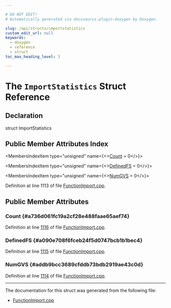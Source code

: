 ```yaml
---

# DO NOT EDIT!
# Automatically generated via docusaurus-plugin-doxygen by Doxygen.

slug: /api/structs/importstatistics
custom_edit_url: null
keywords:
  - doxygen
  - reference
  - struct
toc_max_heading_level: 3

---
```





# The `ImportStatistics` Struct Reference

<DoxygenPage pluginConfig={pluginConfig}>



## Declaration

<CodeBlock>struct ImportStatistics</CodeBlock>

## Public Member Attributes Index

<MembersIndex>

<MembersIndexItem
  type="unsigned"
  name={<><a href="#a736d061fc19a2cf28e488faae65aef74">Count</a> = 0</>}>
</MembersIndexItem>

<MembersIndexItem
  type="unsigned"
  name={<><a href="#a090e708f6fceb24f5d0747bcb1b1bec4">DefinedFS</a> = 0</>}>
</MembersIndexItem>

<MembersIndexItem
  type="unsigned"
  name={<><a href="#addb9bcc3689cfddb73bdb2919ae43c0d">NumGVS</a> = 0</>}>
</MembersIndexItem>

</MembersIndex>


Definition at line 1113 of file <a href="/docs/api/files/lib/lib/transforms/lib/transforms/ipo/functionimport-cpp">FunctionImport.cpp</a>.

<SectionDefinition>

## Public Member Attributes

### Count {#a736d061fc19a2cf28e488faae65aef74}

<MemberDefinition
  prototype="unsigned ImportStatistics::Count = 0">

Definition at line <a href="/docs/api/files/lib/lib/transforms/lib/transforms/ipo/functionimport-cpp/#l01116">1116</a> of file <a href="/docs/api/files/lib/lib/transforms/lib/transforms/ipo/functionimport-cpp">FunctionImport.cpp</a>.
</MemberDefinition>

### DefinedFS {#a090e708f6fceb24f5d0747bcb1b1bec4}

<MemberDefinition
  prototype="unsigned ImportStatistics::DefinedFS = 0">

Definition at line <a href="/docs/api/files/lib/lib/transforms/lib/transforms/ipo/functionimport-cpp/#l01115">1115</a> of file <a href="/docs/api/files/lib/lib/transforms/lib/transforms/ipo/functionimport-cpp">FunctionImport.cpp</a>.
</MemberDefinition>

### NumGVS {#addb9bcc3689cfddb73bdb2919ae43c0d}

<MemberDefinition
  prototype="unsigned ImportStatistics::NumGVS = 0">

Definition at line <a href="/docs/api/files/lib/lib/transforms/lib/transforms/ipo/functionimport-cpp/#l01114">1114</a> of file <a href="/docs/api/files/lib/lib/transforms/lib/transforms/ipo/functionimport-cpp">FunctionImport.cpp</a>.
</MemberDefinition>

</SectionDefinition>

<hr/>

The documentation for this struct was generated from the following file:

<ul>
<li><a href="/docs/api/files/lib/lib/transforms/lib/transforms/ipo/functionimport-cpp">FunctionImport.cpp</a></li>
</ul>

</DoxygenPage>
